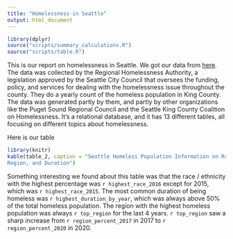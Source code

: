 ```yaml
---
title: "Homelessness in Seattle"
output: html_document
---
```


```r
library(dplyr)
source("scripts/summary_calculations.R")
source("scripts/table.R")
```

This is our report on homelessness in Seattle. We got our data from [here](https://data.world/sasha/count-us-in-report-homelessness-data/workspace/file?filename=Count+Us+In.xlsx). The data was collected by the Regional Homelessness Authority, a legislation approved by the Seattle City Council that oversees the funding, policy, and services for dealing with the homelessness issue throughout the county. They do a yearly count of the homeless population in King County. The data was generated partly by them, and partly by other organizations like the Puget Sound Regional Council and the Seattle King County Coalition on Homelessness. It's a relational database, and it has 13 different tables, all focusing on different topics about homelessness. 



Here is our table

``` r
library(knitr)
kable(table_2, caption = "Seattle Homeless Population Information on Race, 
Region, and Duration")
```

Something interesting we found about this table was that the race / ethnicity with the highest percentage was `r highest_race_2016` except for 2015, which was `r highest_race_2015`. The most common duration of being homeless was `r highest_duration_by_year`, which was always above 50% of the total homeless population. The region with the highest homeless population was always `r top_region` for the last 4 years. `r top_region` saw a sharp increase from `r region_percent_2017` in 2017 to `r region_percent_2020` in 2020.


